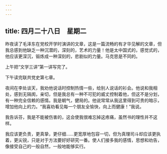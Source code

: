 ```yaml
---
---
---
```

title: 四月二十八日　星期二
---




昨夜读了毛泽东在党校开学时演讲的文章，这是一篇流畅的有才华见解的文章，但我总感到他缺乏一种沉潜的，深刻的，艺术的力量！他是太中国式的，感觉式的，他应该更深沉，锻炼成一种深刻的，悲剧似的力量。马克思是不同的。

上午把“文学三讲”第一讲写完了。

下午读完联共党史第七章。

夜间在李处谈天，我劝他说话时控制热情一些，给别人说话的衫会。他说和我相处，感到无隔阂，亲切，但是我总有一种不可犯的威丈控制着他，但这不是分划，有一种完全信赖的感情。我是朝气，健局的。他说常常从我这里得到可贵的暗示，增加他向上的力。“我喜劝看见每一个朋友全愉快，向上而健康！”我说。

我告诉芬，我是不能被伤害的，这会使我很难忘掉这疼痛，虽然书的理性并不这样。

我应该更负责，更真挚，更仔细……更宽厚地包容一切，但为真理司斗却应该更执着，更尖锐，只是对于方法要好好研究一番。使人们接多我的感情，思想和劝告，像接受自己的一般自然，一般地能够实行。